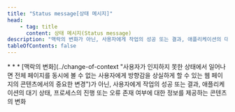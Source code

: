 ```yaml
---
title: "Status message[상태 메시지]"
head:
    - tag: title
      content: 상태 메시지(Status message)
description: "맥락의 변화가 아닌, 사용자에게 작업의 성공 또는 결과, 애플리케이션의 대기 상태, 프로세스의 진행 또는 오류 존재 여부에 대한 정보를 제공하는 콘텐츠의 변화"
tableOfContents: false
---
```


<Badge text="WCAG2" variant="note" size="large" />
* * *
[맥락의 변화](../change-of-context "사용자가 인지하지 못한 상태에서 일어나면 전체 페이지를 동시에 볼 수 없는 사용자에게 방향감을 상실하게 할 수 있는 웹 페이지의 콘텐츠에서의 중요한 변경")가 아닌, 사용자에게 작업의 성공 또는 결과, 애플리케이션의 대기 상태, 프로세스의 진행 또는 오류 존재 여부에 대한 정보를 제공하는 콘텐츠의 변화


